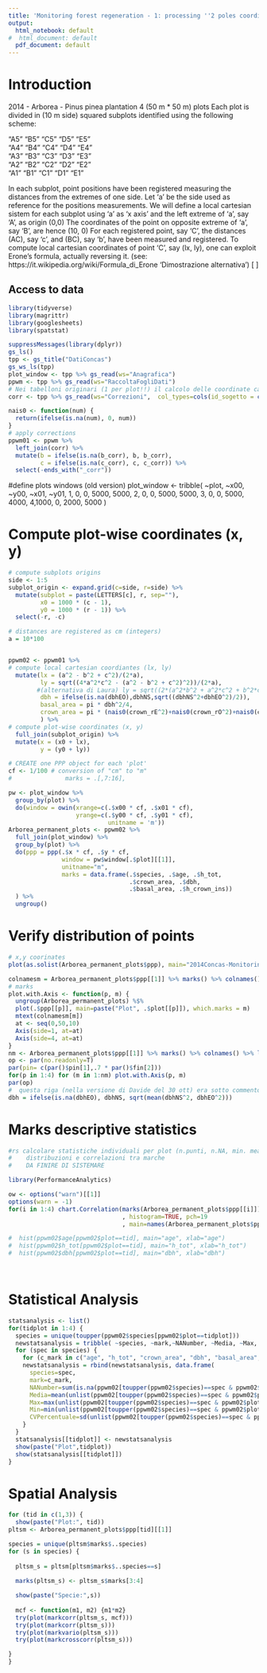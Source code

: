 ---
title: 'Monitoring forest regeneration - 1: processing ''2 poles coordinates'''
output:
  html_notebook: default
#  html_document: default
  pdf_document: default
---

# Introduction
2014 - Arborea - Pinus pinea plantation
4 (50 m * 50 m) plots
Each plot is divided in (10 m side) squared subplots
identified using the following scheme:

 "A5" "B5" "C5" "D5" "E5"  
 "A4" "B4" "C4" "D4" "E4"  
 "A3" "B3" "C3" "D3" "E3"  
 "A2" "B2" "C2" "D2" "E2"  
 "A1" "B1" "C1" "D1" "E1"  

In each subplot, point positions have been registered measuring the distances from the extremes of one side.
Let 'a' be the side used as reference for the positions measurements.
We will define a local cartesian sistem for each subplot using 'a' as 'x axis' and the left extreme of 'a', say 'A', as origin (0,0)
The coordinates of the point on opposite extreme of 'a', say 'B', are hence (10, 0)
For each registered point, say 'C', the distances (AC), say 'c', and (BC), say 'b', have been measured and registered.
To compute local cartesian coordinates of point 'C', say (lx, ly), one can exploit Erone's formula, actually reversing it.
(see: https://it.wikipedia.org/wiki/Formula_di_Erone 'Dimostrazione alternativa')
\[
\begin{eqnarray}
x & = & \frac {(a^{2}-b^{2}+c^{2})} {2a} \\
y & = & \frac {\sqrt{(4a^{2}c^{2}-(a^{2}-b^{2}+c^{2})^{2})}} {2a}
\end{eqnarray}
\]

## Access to data
```{r read_data}
library(tidyverse)
library(magrittr)
library(googlesheets)
library(spatstat)

suppressMessages(library(dplyr))
gs_ls()
tpp <- gs_title("DatiConcas")
gs_ws_ls(tpp)
plot_window <- tpp %>% gs_read(ws="Anagrafica")     
ppwm <- tpp %>% gs_read(ws="RaccoltaFogliDati")
# Nei tabelloni originari (1 per plot!!) il calcolo delle coordinate cartesiane è sviluppato nei fogli 'cooridinate' che, in generale, pescano i valori da 'Dati'. I casi per i quali 'b'+'c'<10m sono però corretti direttamente in 'cooridinate'!! La tabella 'corr' raccolglie le differenze riscontrate tra 'Dati' e 'cooridinate'.
corr <- tpp %>% gs_read(ws="Correzioni",  col_types=cols(id_sogetto = col_character()))

nais0 <- function(num) {
  return(ifelse(is.na(num), 0, num))
}
# apply corrections
ppwm01 <- ppwm %>%
  left_join(corr) %>%
  mutate(b = ifelse(is.na(b_corr), b, b_corr),
         c = ifelse(is.na(c_corr), c, c_corr)) %>%
  select(-ends_with("_corr"))
```
#define plots windows (old version)
plot_window <- tribble(
  ~plot, ~x00, ~y00, ~x01, ~y01,
      1,   0,   0,  5000,  5000,
      2,   0,   0,  5000,  5000,
      3,   0,   0,  5000,  4000,
      4,1000,   0,  2000,  5000
)


# Compute plot-wise coordinates (x, y)
```{r process_coordinates}

# compute subplots origins
side <- 1:5
subplot_origin <- expand.grid(c=side, r=side) %>%
  mutate(subplot = paste(LETTERS[c], r, sep=""),
         x0 = 1000 * (c - 1),
         y0 = 1000 * (r - 1)) %>%
  select(-r, -c)

# distances are registered as cm (integers)
a = 10*100


ppwm02 <- ppwm01 %>%
# compute local cartesian coordiantes (lx, ly)
  mutate(lx = (a^2 - b^2 + c^2)/(2*a),
         ly = sqrt((4*a^2*c^2 - (a^2 - b^2 + c^2)^2))/(2*a),
        #(alternativa di Laura) ly = sqrt((2*(a^2*b^2 + a^2*c^2 + b^2*c^2)- (a^4 + b^4 + c^4))/(2*a)))
         dbh = ifelse(is.na(dbhEO),dbhNS,sqrt((dbhNS^2+dbhEO^2)/2)),
         basal_area = pi * dbh^2/4,
         crown_area = pi * (nais0(crown_rE^2)+nais0(crown_rO^2)+nais0(crown_rN^2)+nais0(crown_rS^2))/4
         ) %>%
# compute plot-wise coordinates (x, y)
  full_join(subplot_origin) %>%
  mutate(x = (x0 + lx), 
         y = (y0 + ly))

# CREATE one PPP object for each 'plot'
cf <- 1/100 # conversion of "cm" to "m" 
#               marks = .[,7:16],

pw <- plot_window %>% 
  group_by(plot) %>% 
  do(window = owin(xrange=c(.$x00 * cf, .$x01 * cf), 
                   yrange=c(.$y00 * cf, .$y01 * cf),
                            unitname = 'm'))
Arborea_permanent_plots <- ppwm02 %>%
  full_join(plot_window) %>%
  group_by(plot) %>%
  do(ppp = ppp(.$x * cf, .$y * cf, 
               window = pw$window[.$plot][[1]],
               unitname="m",
               marks = data.frame(.$species, .$age, .$h_tot, 
                                  .$crown_area, .$dbh,
                                  .$basal_area, .$h_crown_ins))
  ) %>%
  ungroup()
```


# Verify distribution of points
```{r plot}
# x,y coorinates
plot(as.solist(Arborea_permanent_plots$ppp), main="2014Concas-Monitoring Pinus pinea regeneration, Arborea", main.panel=paste("Plot",Arborea_permanent_plots$plot), use.marks=F)

colnamesm = Arborea_permanent_plots$ppp[[1]] %>% marks() %>% colnames()
# marks
plot.with.Axis <- function(p, m) {
  ungroup(Arborea_permanent_plots) %$% 
  plot(.$ppp[[p]], main=paste("Plot", .$plot[[p]]), which.marks = m)
  mtext(colnamesm[m])
  at <- seq(0,50,10)
  Axis(side=1, at=at)
  Axis(side=4, at=at)
}
nm <- Arborea_permanent_plots$ppp[[1]] %>% marks() %>% colnames() %>% length()
op <- par(no.readonly=T)
par(pin= c(par()$pin[1],.7 * par()$fin[2]))
for(p in 1:4) for (m in 1:nm) plot.with.Axis(p, m)
par(op)
#  questa riga (nella versione di Davide del 30 ott) era sotto commento, non ho capitò perchè
dbh = ifelse(is.na(dbhEO), dbhNS, sqrt(mean(dbhNS^2, dbhEO^2)))

```


# Marks descriptive statistics

```{r descrpitive_statistics}
#rs calcolare statistiche individuali per plot (n.punti, n.NA, min. mean, max)
#    distribuzioni e correlazioni tra marche
#    DA FINIRE DI SISTEMARE

library(PerformanceAnalytics)

ow <- options("warn")[[1]]
options(warn = -1)
for(i in 1:4) chart.Correlation(marks(Arborea_permanent_plots$ppp[[i]])[, c(2:7)]
                                , histogram=TRUE, pch=19
                                , main=names(Arborea_permanent_plots$ppp)[i])

#  hist(ppwm02$age[ppwm02$plot==tid], main="age", xlab="age")
#  hist(ppwm02$h_tot[ppwm02$plot==tid], main="h_tot", xlab="h_tot")
#  hist(ppwm02$dbh[ppwm02$plot==tid], main="dbh", xlab="dbh")

  


```

# Statistical Analysis

```{r}

statsanalysis <- list()
for(tidplot in 1:4) {
  species = unique(toupper(ppwm02$species[ppwm02$plot==tidplot]))
  newstatsanalysis = tribble( ~species, ~mark,~NANumber, ~Media, ~Max, ~Min, ~CVPercentuale)
  for (spec in species) {
    for (c_mark in c("age", "h_tot", "crown_area", "dbh", "basal_area", "h_crown_ins")) {
    newstatsanalysis = rbind(newstatsanalysis, data.frame(
      species=spec,
      mark=c_mark,
      NANumber=sum(is.na(ppwm02[toupper(ppwm02$species)==spec & ppwm02$plot==tidplot, c_mark])),
      Media=mean(unlist(ppwm02[toupper(ppwm02$species)==spec & ppwm02$plot==tidplot, c_mark]), na.rm = T),
      Max=max(unlist(ppwm02[toupper(ppwm02$species)==spec & ppwm02$plot==tidplot, c_mark]), na.rm = T),
      Min=min(unlist(ppwm02[toupper(ppwm02$species)==spec & ppwm02$plot==tidplot, c_mark]), na.rm = T),
      CVPercentuale=sd(unlist(ppwm02[toupper(ppwm02$species)==spec & ppwm02$plot==tidplot, c_mark]), na.rm = T) /mean(unlist(ppwm02[toupper(ppwm02$species)==spec & ppwm02$plot==tidplot, c_mark]), na.rm = T)*100))
    }
  }
  statsanalysis[[tidplot]] <- newstatsanalysis
  show(paste("Plot",tidplot))
  show(statsanalysis[[tidplot]])
}

```


# Spatial Analysis

```{r}

for (tid in c(1,3)) {
  show(paste("Plot:", tid))
pltsm <- Arborea_permanent_plots$ppp[tid][[1]]

species = unique(pltsm$marks$..species)
for (s in species) {
  
  pltsm_s = pltsm[pltsm$marks$..species==s]
  
  marks(pltsm_s) <- pltsm_s$marks[3:4]

  show(paste("Specie:",s))
  
  mcf <- function(m1, m2) {m1*m2}
  try(plot(markcorr(pltsm_s, mcf)))
  try(plot(markcorr(pltsm_s)))
  try(plot(markvario(pltsm_s)))
  try(plot(markcrosscorr(pltsm_s)))

}
}

```
